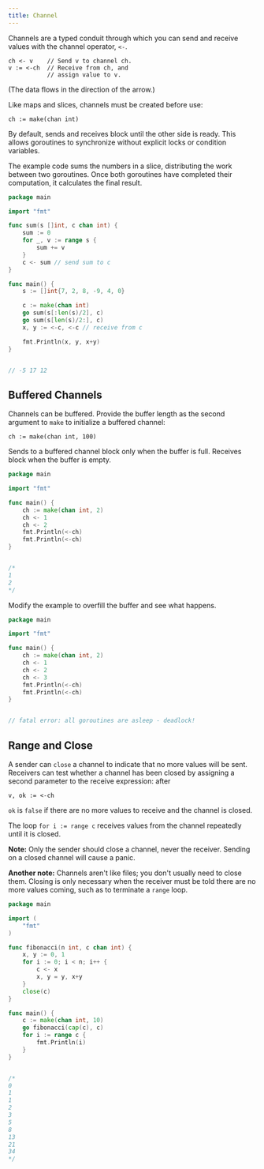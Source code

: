 ```yaml
---
title: Channel
---
```


Channels are a typed conduit through which you can send and receive values with the channel operator, `<-`.

```text
ch <- v    // Send v to channel ch.
v := <-ch  // Receive from ch, and
           // assign value to v.
```

\(The data flows in the direction of the arrow.\)

Like maps and slices, channels must be created before use:

```text
ch := make(chan int)
```

By default, sends and receives block until the other side is ready. This allows goroutines to synchronize without explicit locks or condition variables.

The example code sums the numbers in a slice, distributing the work between two goroutines. Once both goroutines have completed their computation, it calculates the final result.

```go
package main

import "fmt"

func sum(s []int, c chan int) {
	sum := 0
	for _, v := range s {
		sum += v
	}
	c <- sum // send sum to c
}

func main() {
	s := []int{7, 2, 8, -9, 4, 0}

	c := make(chan int)
	go sum(s[:len(s)/2], c)
	go sum(s[len(s)/2:], c)
	x, y := <-c, <-c // receive from c

	fmt.Println(x, y, x+y)
}


// -5 17 12
```

## Buffered Channels

Channels can be buffered. Provide the buffer length as the second argument to `make` to initialize a buffered channel:

```text
ch := make(chan int, 100)
```

Sends to a buffered channel block only when the buffer is full. Receives block when the buffer is empty.

```go
package main

import "fmt"

func main() {
	ch := make(chan int, 2)
	ch <- 1
	ch <- 2
	fmt.Println(<-ch)
	fmt.Println(<-ch)
}


/*
1
2
*/
```

Modify the example to overfill the buffer and see what happens.

```go
package main

import "fmt"

func main() {
	ch := make(chan int, 2)
	ch <- 1
	ch <- 2
	ch <- 3
	fmt.Println(<-ch)
	fmt.Println(<-ch)
}


// fatal error: all goroutines are asleep - deadlock!
```

## Range and Close

A sender can `close` a channel to indicate that no more values will be sent. Receivers can test whether a channel has been closed by assigning a second parameter to the receive expression: after

```text
v, ok := <-ch
```

`ok` is `false` if there are no more values to receive and the channel is closed.

The loop `for i := range c` receives values from the channel repeatedly until it is closed.

**Note:** Only the sender should close a channel, never the receiver. Sending on a closed channel will cause a panic.

**Another note:** Channels aren't like files; you don't usually need to close them. Closing is only necessary when the receiver must be told there are no more values coming, such as to terminate a `range` loop.

```go
package main

import (
	"fmt"
)

func fibonacci(n int, c chan int) {
	x, y := 0, 1
	for i := 0; i < n; i++ {
		c <- x
		x, y = y, x+y
	}
	close(c)
}

func main() {
	c := make(chan int, 10)
	go fibonacci(cap(c), c)
	for i := range c {
		fmt.Println(i)
	}
}


/*
0
1
1
2
3
5
8
13
21
34
*/
```

